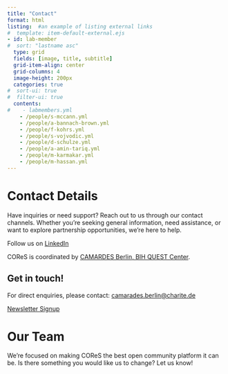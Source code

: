 ```yaml
---
title: "Contact"
format: html
listing:  #an example of listing external links
#  template: item-default-external.ejs
- id: lab-member
#  sort: "lastname asc"
  type: grid
  fields: [image, title, subtitle]
  grid-item-align: center
  grid-columns: 4
  image-height: 200px
  categories: true
#  sort-ui: true
#  filter-ui: true
  contents: 
#    - labmembers.yml
    - /people/s-mccann.yml
    - /people/a-bannach-brown.yml
    - /people/f-kohrs.yml
    - /people/s-vojvodic.yml
    - /people/d-schulze.yml
    - /people/a-amin-tariq.yml
    - /people/m-karmakar.yml    
    - /people/m-hassan.yml
---
```


# Contact Details

Have inquiries or need support? Reach out to us through our contact channels. Whether you’re seeking general information, need assistance, or want to explore partnership opportunities, we’re here to help.

Follow us on [LinkedIn](https://linkedin.com/company/communities-for-open-research-synthesis){target="_blank"}

COReS is coordinated by [CAMARDES Berlin, BIH QUEST Center](https://www.bihealth.org/en/quest/service/service/camarades-facility-for-the-systematic-review-and-meta-analysis-1){target="_blank"}.

::: {.callout-note}
## Get in touch!
For direct enquiries, please contact: [camarades.berlin\@charite.de](mailto:camarades.berlin@charite.de)
:::


[Newsletter Signup](http://eepurl.com/h4hsMv){.btn .btn-secondary}

# Our Team

We're focused on making COReS the best open community platform it can be. Is there something you would like us to change? Let us know!

::: {#lab-member}
:::
